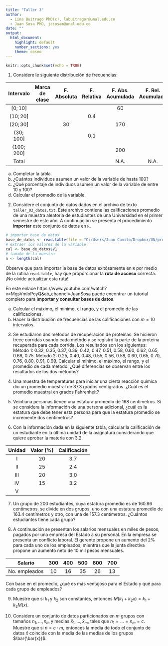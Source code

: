 ---
title: "Taller 3"
author: 
  - Lina Buitrago PhD(c), labuitragor@unal.edu.co
  - Juan Sosa PhD, jcsosam@unal.edu.co
date: ""
output:
  html_document:
    highlight: default
    number_sections: yes
    theme: cosmo
---

```{r setup, include=FALSE}
knitr::opts_chunk$set(echo = TRUE)
```

1. Considere le siguiente distribución de frecuencias:

| Intervalo     | Marca de clase | F. Absoluta | F. Relativa | F. Abs. Acumulada | F. Rel. Acumulada |
|:-------------:|:--------------:|:-----------:|:-----------:|:-----------------:|:-----------------:|
| $[0 ; 10]$    |                |             |             | 60                |                   |
| $(10 ; 20]$   |                |             | 0.4         |                   |                   |
| $(20 ; 30]$   |                | 30          |             | 170               |                   |
| $(30 ; 100]$  |                |             | 0.1         |                   |                   |
| $(100 ; 200]$ |                |             |             | 200               |                   |
| Total         |                |             |             | N.A.              | N.A.              |

a. Completar la tabla.
b. ¿Cuántos individuos asumen un valor de la variable de hasta 100?
c. ¿Qué porcentaje de individuos asumen un valor de la variable de entre 10 y 100?
d. Calcular el promedio de la variable.

2. Considere el conjunto de datos dados en el archivo de texto `taller_03_datos.txt`. Este archivo contiene las calificaciones promedio de una muestra aleatoria de estudiantes de una Universidad en el primer semestre de este año. A continuación se presenta el procedimiento **importar** este conjunto de datos en `R`.

```{r, echo=T, eval=F}
# importar base de datos
base_de_datos <- read.table(file = "C:/Users/Juan Camilo/Dropbox/UN/probabilidad_y_estadistica_2022_1/taller_03_datos.txt")
# extraer los valores de la variable
cal <- base_de_datos$V1
# tamaño de la muestra
n <- length(cal)
```

Observe que para importar la base de datos exitósamente en `R` por medio de la rutina `read.table`, hay que proporcionar la **ruta de acceso** correcta. ¡No olvide actualizar esta ruta!

En este enlace https://www.youtube.com/watch?v=MgsVmIoPoyQ&ab_channel=JuanSosa puede encontrar un tutorial completo para **importar y consultar bases de datos**.

a. Calcular el máximo, el mínimo, el rango, y el promedio de las calificaciones.
b. Hacer la distribución de frecuencias de las calificaciones con $m=10$ intervalos.

3. Se estudiaron dos métodos de recuperación de proteínas. Se hicieron trece corridas usando cada método y se registró la parte de la proteína recuperada para cada corrida. Los resultados son los siguientes: Método 1: 0.32, 0.35, 0.37, 0.39, 0.42, 0.47, 0.51, 0.58, 0.60, 0.62, 0.65, 0.68, 0.75. Método 2: 0.25, 0.40, 0.48, 0.55, 0.56, 0.58, 0.60, 0.65, 0.70, 0.76, 0.80, 0.91, 0.99. Calcular el mínimo, el máximo, el rango, y el promedio de cada método. ¿Qué diferencias se observan entre los resultados de los dos métodos?

4. Una muestra de temperaturas para iniciar una cierta reacción química dio un promedio muestral de 87.3 grados centígrados. ¿Cuál es el promedio muestral en 
grados Fahrenheit?

5. Veintiuna personas tienen una estatura promedio de 168 centímetros. Si se considera la información de una persona adicional, ¿cuál es la estatura que debe tener esta persona para que la estatura promedio se incremente dos centímetros?

6.  Con la información dada en la siguiente tabla, calcular la calificación de un estudiante en la última unidad de la asignatura considerando que quiere aprobar la materia con 3.2.

| Unidad    | Valor (\%) | Calificación |
|:---------:|:----------:|:------------:| 
| I         | 20 | 3.7 |
| II        | 25 | 2.4 |
| III       | 20 | 3.0 |
| IV        | 15 | 3.2 |
| V         |    |     |

7. Un grupo de 200 estudiantes, cuya estatura promedio es de 160.96 centímetros, se divide en dos grupos, uno con una estatura promedio de 163.4 centímetros y otro, con una de 157.3 centímetros. ¿Cuántos estudiantes tiene cada grupo?

8. A continuación se presentan los salarios mensuales en miles de pesos, pagados por una empresa del Estado a su personal. En la empresa se presenta un conflicto laboral. El gerente propone un aumento del 2\% para cada uno de los empleados, mientras que la junta directiva propone un aumento neto de 10 mil pesos mensuales.

| Salario       |	300 | 400 | 500 | 600 | 700 |
|:-------------:|:---:|:---:|:---:|:---:|:---:|
| No. empleados | 10  | 16  | 35  | 26  | 13  |

Con base en el promedio, ¿qué es más ventajoso para el Estado y qué para cada grupo de empleados?

9. Muestre que si $k_1$ y $k_2$ son constantes, entonces $M(k_1 + k_2x)=k_1 + k_2M(x)$.

10. Considere un conjunto de datos particionados en $m$ grupos con tamaños $n_1,\ldots,n_m$ y medias $\bar{x}_1,\ldots,\bar{x}_m$, tales que $n_1=\ldots=n_m=c$. Muestre que si $n = c\cdot m$, entonces la media de todo el conjunto de datos $\bar{x}$ coincide con la media de las medias de los grupos $\bar{\bar{x}}$.

